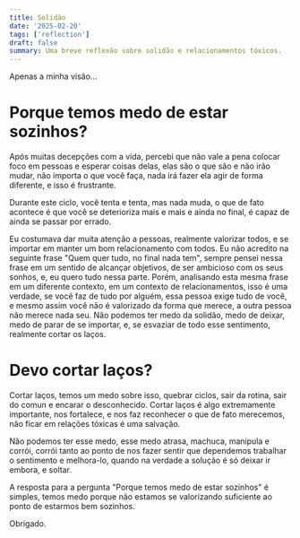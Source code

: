 ```yaml
---
title: Solidão
date: '2025-02-20'
tags: ['reflection']
draft: false
summary: Uma breve reflexão sobre solidão e relacionamentos tóxicos.
---
```


Apenas a minha visão...

# Porque temos medo de estar sozinhos?

Após muitas decepções com a vida, percebi que não vale a pena colocar foco em pessoas e esperar coisas delas, elas são o que são
e não irão mudar, não importa o que você faça, nada irá fazer ela agir de forma diferente, e isso é frustrante.

Durante este ciclo, você tenta e tenta, mas nada muda, o que de fato acontece é que você se deterioriza mais e mais
e ainda no final, é capaz de ainda se passar por errado.

Eu costumava dar muita atenção a pessoas, realmente valorizar todos, e se importar em manter um bom relacionamento com todos.
Eu não acredito na seguinte frase "Quem quer tudo, no final nada tem", sempre pensei nessa frase em um sentido de alcançar objetivos, de ser ambicioso com os seus sonhos,
e, eu quero tudo nessa parte. Porém, analisando esta mesma frase em um diferente contexto, em um contexto de relacionamentos, isso é uma verdade,
se você faz de tudo por alguém, essa pessoa exige tudo de você, e mesmo assim você não é valorizado da forma que merece, a outra pessoa não merece nada seu. Não podemos ter medo da solidão, medo de deixar, medo de parar de se importar, e, se esvaziar 
de todo esse sentimento, realmente cortar os laços.

# Devo cortar laços?

Cortar laços, temos um medo sobre isso, quebrar ciclos, sair da rotina, sair do comun e encarar o desconhecido. Cortar laços é algo extremamente importante, nos fortalece, e nos faz reconhecer
o que de fato merecemos, não ficar em relações tóxicas é uma salvação.

Não podemos ter esse medo, esse medo atrasa, machuca, manipula e corrói, corrói tanto ao ponto de nos fazer sentir que dependemos trabalhar o sentimento e melhora-lo, quando na verdade
a solução é só deixar ir embora, e soltar.

A resposta para a pergunta "Porque temos medo de estar sozinhos" é simples, temos medo porque não estamos se valorizando suficiente ao ponto de estarmos bem sozinhos.

Obrigado.

